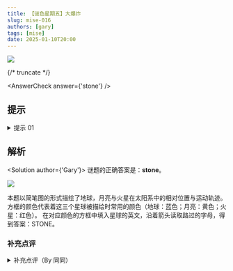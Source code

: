 ```yaml
---
title: 【谜色星期五】大爆炸
slug: mise-016
authors: [gary]
tags: [mise]
date: 2025-01-10T20:00
---
```


![](./mise-016.assets/mise-016.webp)

{/* truncate */}

<AnswerCheck answer={'stone'} />

## 提示

<details>
    <summary>提示 01</summary>

    图片中的白色圆形曲线代表着自然界的某些物体的行进方向，方框颜色为它们在人们印象当中的颜色。

</details>

## 解析

<Solution author={'Gary'}>
谜题的正确答案是：**stone**。

![](./mise-016.assets/mise-016-sol.webp)

本题以简笔图的形式描绘了地球，月亮与火星在太阳系中的相对位置与运动轨迹。
方框的颜色代表着这三个星球被描绘时常用的颜色（地球：蓝色；月亮：黄色；火星：红色）。
在对应颜色的方框中填入星球的英文，沿着箭头读取路过的字母，得到答案：STONE。

</Solution>

### 补充点评

<details>
    <summary>补充点评（By 同同）</summary>

    本题的英文答案示例是 verse，是宇宙 universe 这个单词的后一半。“大爆炸”也是对本次主题的暗示。
    原本为了避免对本次题目的过度提示，题目想简单用“红黄蓝”或“三原色”，但是被反馈说过于无关了，还是现在的版本更加合适。

    不过题图中表示三个天体的印象颜色碰巧确实是红、黄、蓝三种颜色。也许是某种可以用于出题的巧合？

    上期大家打趣说全是化学题没有物理题，这一期总能算作是有一道物理（天文）题了。期待我们以后可以发表出更加多元化的谜题。

</details>
